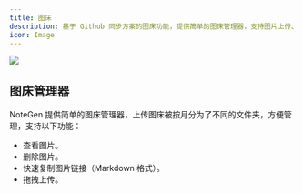 ```yaml
---
title: 图床
description: 基于 Github 同步方案的图床功能，提供简单的图床管理器，支持图片上传、管理和链接复制。
icon: Image
---
```



<Image width="auto" height="auto" src="https://s2.loli.net/2025/05/26/IDNFnTHPrLjqCk1.png" />

## 图床管理器

NoteGen 提供简单的图床管理器，上传图床被按月分为了不同的文件夹，方便管理，支持以下功能：

- 查看图片。
- 删除图片。
- 快速复制图片链接（Markdown 格式）。
- 拖拽上传。
